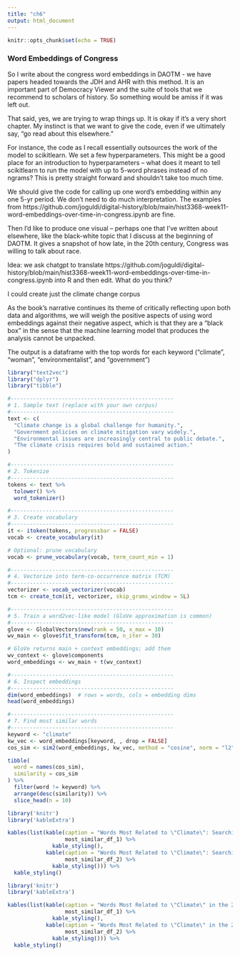 ```yaml
---
title: "ch6"
output: html_document
---
```


```r
knitr::opts_chunk$set(echo = TRUE)
```

### Word Embeddings of Congress


So I write about the congress word embeddings in DAOTM - we have papers headed towards the JDH and AHR with this method. It is an important part of Democracy Viewer and the suite of tools that we recommend to scholars of history. So something would be amiss if it was left out. 

That said, yes, we are trying to wrap things up. It is okay if it's a very short chapter.  My instinct is that we want to give the code, even if we ultimately say, "go read about this elsewhere." 

For instance, the code as I recall essentially outsources the work of the model to scikitlearn. We set a few hyperparameters. This might be a good place for an introduction to hyperparameters -- what does it meant to tell scikitlearn to run the model with up to 5-word phrases instead of no ngrams? This is pretty straight forward and shouldn't take too much time. 

We should give the code for calling up one word's embedding within any one 5-yr period. We don't need to do much interpretation.  The examples from https://github.com/joguldi/digital-history/blob/main/hist3368-week11-word-embeddings-over-time-in-congress.ipynb are fine.

Then I'd like to produce one visual -- perhaps one that I've written about elsewhere, like the black-white topic that I discuss at the beginning of DAOTM.  It gives a snapshot of how late, in the 20th century, Congress was willing to talk about race.

Idea: we ask chatgpt to translate https://github.com/joguldi/digital-history/blob/main/hist3368-week11-word-embeddings-over-time-in-congress.ipynb into R and then edit. What do you think?

I could create just the climate change corpus


As the book’s narrative continues its theme of critically reflecting upon both data and algorithms, we will weigh the positive aspects of using word embeddings against their negative aspect, which is that they are a “black box” in the sense that the machine learning model that produces the analysis cannot be unpacked.   


The output is a dataframe with the top words for each keyword ("climate", "woman", "environmentalist", and "government")

```r
library("text2vec")
library("dplyr")
library("tibble")

#---------------------------------------------------
# 1. Sample text (replace with your own corpus)
#---------------------------------------------------
text <- c(
  "Climate change is a global challenge for humanity.",
  "Government policies on climate mitigation vary widely.",
  "Environmental issues are increasingly central to public debate.",
  "The climate crisis requires bold and sustained action."
)

#---------------------------------------------------
# 2. Tokenize
#---------------------------------------------------
tokens <- text %>%
  tolower() %>%
  word_tokenizer()

#---------------------------------------------------
# 3. Create vocabulary
#---------------------------------------------------
it <- itoken(tokens, progressbar = FALSE)
vocab <- create_vocabulary(it)

# Optional: prune vocabulary
vocab <- prune_vocabulary(vocab, term_count_min = 1)

#---------------------------------------------------
# 4. Vectorize into term-co-occurrence matrix (TCM)
#---------------------------------------------------
vectorizer <- vocab_vectorizer(vocab)
tcm <- create_tcm(it, vectorizer, skip_grams_window = 5L)

#---------------------------------------------------
# 5. Train a word2vec-like model (GloVe approximation is common)
#---------------------------------------------------
glove <- GlobalVectors$new(rank = 50, x_max = 10)
wv_main <- glove$fit_transform(tcm, n_iter = 30)

# GloVe returns main + context embeddings; add them
wv_context <- glove$components
word_embeddings <- wv_main + t(wv_context)

#---------------------------------------------------
# 6. Inspect embeddings
#---------------------------------------------------
dim(word_embeddings)  # rows = words, cols = embedding dims
head(word_embeddings)

#---------------------------------------------------
# 7. Find most similar words
#---------------------------------------------------
keyword <- "climate"
kw_vec <- word_embeddings[keyword, , drop = FALSE]
cos_sim <- sim2(word_embeddings, kw_vec, method = "cosine", norm = "l2")[,1]

tibble(
  word = names(cos_sim),
  similarity = cos_sim
) %>%
  filter(word != keyword) %>%
  arrange(desc(similarity)) %>%
  slice_head(n = 10)

```


```r
library('knitr')
library('kableExtra')

kables(list(kable(caption = "Words Most Related to \"Climate\": Searching the 2001 Congressional Records",
                  most_similar_df_1) %>% 
              kable_styling(),
            kable(caption = "Words Most Related to \"Climate\": Searching the 2021 Congressional Records",
                  most_similar_df_2) %>% 
              kable_styling())) %>% 
  kable_styling()
```

```r
library('knitr')
library('kableExtra')

kables(list(kable(caption = "Words Most Related to \"Climate\" in the 2001 Congressional Records",
                  most_similar_df_1) %>% 
              kable_styling(),
            kable(caption = "Words Most Related to \"Climate\" in the 2001 Congressional Records",
                  most_similar_df_2) %>% 
              kable_styling())) %>% 
  kable_styling()
```


